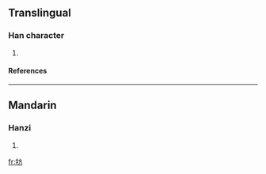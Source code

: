 ==Translingual==
===Han character===
{{Han char|rn=93|rad=牛|as=04|sn=8|four=|canj=竹手卜竹尸 (HQYHS)}}
# {{defn|Han|sort=牛04}}
====References====
{{Han ref|kx=0698.050|dkj=19939|dj=1110.040|hdz=31806.030|uh=7265|ud=29285}}

----
==Mandarin==
===Hanzi===
{{cmn-hanzi|pin=[[fāng]] ([[fang1]]), [[lí]] ([[li2]])|wg=fang<sup>1</sup>, li<sup>2</sup>}}
# {{defn|Mandarin}}

[[fr:牥]]